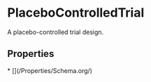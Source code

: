 # PlaceboControlledTrial

A placebo-controlled trial design.

## Properties

<Grid>
* [](/Properties/Schema.org/)

</Grid>


